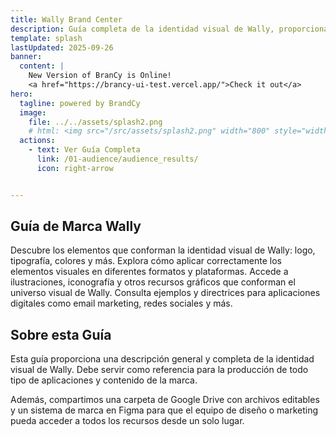 ```yaml
---
title: Wally Brand Center
description: Guía completa de la identidad visual de Wally, proporcionando una descripción general y completa de la marca.
template: splash
lastUpdated: 2025-09-26
banner:
  content: |
    New Version of BranCy is Online!
    <a href="https://brancy-ui-test.vercel.app/">Check it out</a>
hero:
  tagline: powered by BrandCy
  image:
    file: ../../assets/splash2.png
    # html: <img src="/src/assets/splash2.png" width="800" style="width:800px; height:auto; max-width:130%; transform:translateX(-35%); ">
  actions:
    - text: Ver Guía Completa
      link: /01-audience/audience_results/
      icon: right-arrow


---
```



## Guía de Marca Wally

<CardGrid >
	<Card title="Identidad Visual" icon="pencil">
		Descubre los elementos que conforman la identidad visual de Wally: logo, tipografía, colores y más.
	</Card>
	<Card title="Sistema Visual" icon="add-document">
		Explora cómo aplicar correctamente los elementos visuales en diferentes formatos y plataformas.
	</Card>
	<Card title="Recursos Gráficos" icon="document">
		Accede a ilustraciones, iconografía y otros recursos gráficos que conforman el universo visual de Wally.
	</Card>
	<Card title="Aplicaciones Digitales" icon="setting">
		Consulta ejemplos y directrices para aplicaciones digitales como email marketing, redes sociales y más.
	</Card>
</CardGrid>

## Sobre esta Guía

Esta guía proporciona una descripción general y completa de la identidad visual de Wally. Debe servir como referencia para la producción de todo tipo de aplicaciones y contenido de la marca.

Además, compartimos una carpeta de Google Drive con archivos editables y un sistema de marca en Figma para que el equipo de diseño o marketing pueda acceder a todos los recursos desde un solo lugar.
